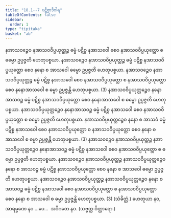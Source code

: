 ```yaml
---
title: "18.1--7 ပဋိစ္စာဒိဝါရ"
tableOfContents: false
sidebar:
  order: 1
type: "tipitaka"
basket: "ab"
---
```



<DynamicBreadcrumb />

<Division number="32">

<Paragraph number="91">
နအာသဝဉ္စေဝ နအာသဝဝိပ္ပယုတ္တဉ္စ ဓမ္မံ ပဋိစ္စ နအာသဝေါ စေဝ နအာသဝဝိပ္ပယုတ္တော စ ဓမ္မော ဥပ္ပဇ္ဇတိ ဟေတုပစ္စယာ. နအာသဝဉ္စေဝ နအာသဝဝိပ္ပယုတ္တဉ္စ ဓမ္မံ ပဋိစ္စ နအာသဝဝိပ္ပယုတ္တော စေဝ နနော စ အာသဝေါ ဓမ္မော ဥပ္ပဇ္ဇတိ ဟေတုပစ္စယာ. နအာသဝဉ္စေဝ နအာသဝဝိပ္ပယုတ္တဉ္စ ဓမ္မံ ပဋိစ္စ နအာသဝေါ စေဝ နအာသဝဝိပ္ပယုတ္တော စ နအာသဝဝိပ္ပယုတ္တော စေဝ နနောအာသဝေါ စ ဓမ္မာ ဥပ္ပဇ္ဇန္တိ ဟေတုပစ္စယာ. (3)
</Paragraph>

<Paragraph number="92">
နအာသဝဝိပ္ပယုတ္တဉ္စေဝ နနောအာသဝဉ္စ ဓမ္မံ ပဋိစ္စ နအာသဝဝိပ္ပယုတ္တော စေဝ နနောအာသဝေါ စ ဓမ္မော ဥပ္ပဇ္ဇတိ ဟေတုပစ္စယာ. နအာသဝဝိပ္ပယုတ္တဉ္စေဝ နနောအာသဝဉ္စ ဓမ္မံ ပဋိစ္စ နအာသဝေါ စေဝ နအာသဝဝိပ္ပယုတ္တော စ ဓမ္မော ဥပ္ပဇ္ဇတိ ဟေတုပစ္စယာ. နအာသဝဝိပ္ပယုတ္တဉ္စေဝ နနော စ အာသဝံ ဓမ္မံ ပဋိစ္စ နအာသဝေါ စေဝ နအာသဝဝိပ္ပယုတ္တော စ နအာသဝဝိပ္ပယုတ္တော စေဝ နနော စ အာသဝေါ စ ဓမ္မာ ဥပ္ပဇ္ဇန္တိ ဟေတုပစ္စယာ. (3)
</Paragraph>

<Paragraph number="93">
နအာသဝဉ္စေဝ နအာသဝဝိပ္ပယုတ္တဉ္စ နအာသဝဝိပ္ပယုတ္တဉ္စေဝ နနောအာသဝဉ္စ ဓမ္မံ ပဋိစ္စ နအာသဝေါ စေဝ နအာသဝဝိပ္ပယုတ္တော စ ဓမ္မော ဥပ္ပဇ္ဇတိ ဟေတုပစ္စယာ. နအာသဝဉ္စေဝ နအာသဝဝိပ္ပယုတ္တဉ္စ နအာသဝဝိပ္ပယုတ္တဉ္စေဝ နနော စ အာသဝဉ္စ ဓမ္မံ ပဋိစ္စ နအာသဝဝိပ္ပယုတ္တော စေဝ နနော စ အာသဝေါ ဓမ္မော ဥပ္ပဇ္ဇတိ ဟေတုပစ္စယာ. နအာသဝဉ္စေဝ နအာသဝဝိပ္ပယုတ္တဉ္စ နအာသဝဝိပ္ပယုတ္တဉ္စေဝ နနော စ အာသဝဉ္စ ဓမ္မံ ပဋိစ္စ နအာသဝေါ စေဝ နအာသဝဝိပ္ပယုတ္တော စ နအာသဝဝိပ္ပယုတ္တော စေဝ နနော စ အာသဝေါ စ ဓမ္မာ ဥပ္ပဇ္ဇန္တိ ဟေတုပစ္စယာ. (3) (သံခိတ္တံ.)
</Paragraph>

<Paragraph number="94">
ဟေတုယာ နဝ, အာရမ္မဏေ နဝ …ပေ…  အဝိဂတေ နဝ. (သဗ္ဗတ္ထ ဝိတ္ထာရော.)
</Paragraph>
</Division>
